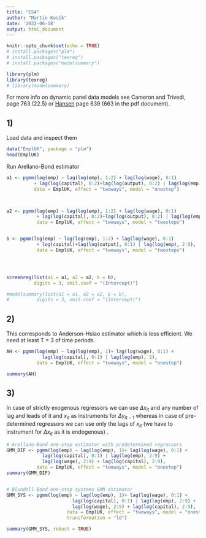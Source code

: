 ```yaml
---
title: "ES4"
author: "Martin Kosík"
date: '2022-06-18'
output: html_document
---
```


```r
knitr::opts_chunk$set(echo = TRUE)
# install.packages("plm")
# install.packages("texreg")
# install.packages("modelsummary")

library(plm)
library(texreg)
# library(modelsummary)
```

For more info on dynamic panel data models see Cameron and Trivedi, page 763 (22.5) or [Hansen](https://www.ssc.wisc.edu/~bhansen/econometrics/Econometrics.pdf) page 639 (663 in the pdf document).

## 1)

Load data and inspect them

```r
data("EmplUK", package = "plm")
head(EmplUK)
```

Run Arellano-Bond estimator

```r
a1 <- pgmm(log(emp) ~ lag(log(emp), 1:2) + lag(log(wage), 0:1)
          + lag(log(capital), 0:2)+lag(log(output), 0:2) | lag(log(emp), 2:9),
          data = EmplUK, effect = "twoways", model = "onestep")



a2 <- pgmm(log(emp) ~ lag(log(emp), 1:2) + lag(log(wage), 0:1)
           + lag(log(capital), 0:2)+lag(log(output), 0:2) | lag(log(emp), 2:9),
           data = EmplUK, effect = "twoways", model = "twosteps")


b <- pgmm(log(emp) ~ lag(log(emp), 1:2) + lag(log(wage), 0:1)
           + log(capital)+lag(log(output), 0:1) | lag(log(emp), 2:9),
           data = EmplUK, effect = "twoways", model = "twosteps")




screenreg(list(a1 = a1, a2 = a2, b = b),
          digits = 3, omit.coef = "(Intercept)")

#modelsummary(list(a1 = a1, a2 = a2, b = b),
#          digits = 3, omit.coef = "(Intercept)")


```

## 2)

This corresponds to Anderson-Hsiao estimator which is less efficient. We need at least T = 3 of time periods.

```r
AH <- pgmm(log(emp) ~ lag(log(emp), 1)+ lag(log(wage), 0:1) +
             lag(log(capital), 0:1) | lag(log(emp), 2),        
           data = EmplUK, effect = "twoways", model = "onestep")

summary(AH)

```

## 3)

In case of strictly exogenous regressors we can use $\Delta x_{it}$ and any number of lag and leads of it and $x_{it}$ as instruments for $\Delta y_{it-1}$ whereas in case of pre-determined regressors we can use only the lags of $x_{it}$ (we have to instrument for $\Delta x_{it}$ as it is endogenous) .

```r
# Arellano-Bond one-step estimator with predetermined regressors
GMM_DIF <- pgmm(log(emp) ~ lag(log(emp), 1)+ lag(log(wage), 0:1) +
             lag(log(capital), 0:1) | lag(log(emp), 2:9) +
             lag(log(wage), 2:9) + lag(log(capital), 2:9),        
           data = EmplUK, effect = "twoways", model = "onestep")
summary(GMM_DIF)


# Blundell-Bond one-step systems GMM estimator
GMM_SYS <- pgmm(log(emp) ~ lag(log(emp), 1)+ lag(log(wage), 0:1) +
                        lag(log(capital), 0:1) | lag(log(emp), 2:9) +
                        lag(log(wage), 2:9) + lag(log(capital), 2:9),        
                      data = EmplUK, effect = "twoways", model = "onestep", 
                      transformation = "ld")

summary(GMM_SYS, robust = TRUE)

```
